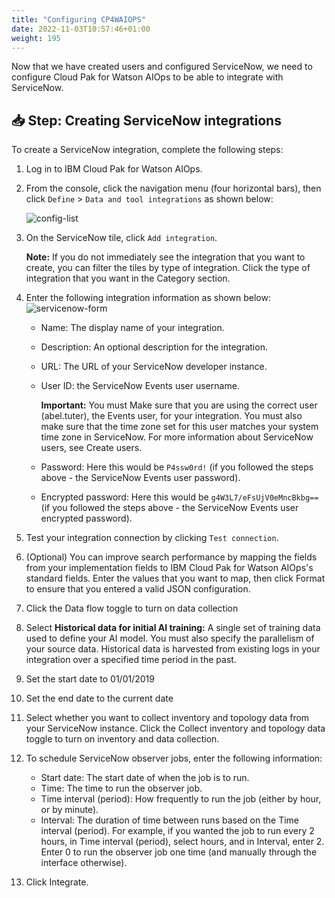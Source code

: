 ```yaml
---
title: "Configuring CP4WAIOPS"
date: 2022-11-03T10:57:46+01:00
weight: 195
---
```





Now that we have created users and configured ServiceNow, we need to configure Cloud Pak for Watson AIOps to be able to integrate with ServiceNow.


## 📥 Step: Creating ServiceNow integrations 

To create a ServiceNow integration, complete the following steps:

1. Log in to IBM Cloud Pak for Watson AIOps.
2. From the console, click the navigation menu (four horizontal bars), then click `Define` > `Data and tool integrations` as shown below:

    ![config-list](/images/snow/define-data-integration.png)

3. On the ServiceNow tile, click `Add integration`.

    **Note:** If you do not immediately see the integration that you want to create, you can filter the tiles by type of integration. Click the type of integration that you want in the Category section.

4. Enter the following integration information as shown below:
  ![servicenow-form](/images/snow/servicenow-form.png)

    * Name: The display name of your integration.
    * Description: An optional description for the integration.
    * URL: The URL of your ServiceNow developer instance.
    * User ID: the ServiceNow Events user username.

      **Important:** You must Make sure that you are using the correct user (abel.tuter), the Events user, for your integration. You must also make sure that the time zone set for this user matches your system time zone in ServiceNow. For more information about ServiceNow users, see Create users.

    * Password: Here this would be `P4ssw0rd!` (if you followed the steps above - the ServiceNow Events user password).

    * Encrypted password: Here this would be `g4W3L7/eFsUjV0eMncBkbg==` (if you followed the steps above - the ServiceNow Events user encrypted password).


6. Test your integration connection by clicking `Test connection`.

5. (Optional) You can improve search performance by mapping the fields from your implementation fields to IBM Cloud Pak for Watson AIOps's standard fields. Enter the values that you want to map, then click Format to ensure that you entered a valid JSON configuration.

6. Click the Data flow toggle to turn on data collection
7. Select **Historical data for initial AI training:** A single set of training data used to define your AI model. You must also specify the parallelism of your source data. Historical data is harvested from existing logs in your integration over a specified time period in the past.

8. Set the start date to 01/01/2019
9. Set the end date to the current date

7. Select whether you want to collect inventory and topology data from your ServiceNow instance. Click the Collect inventory and topology data toggle to turn on inventory and data collection.

8. To schedule ServiceNow observer jobs, enter the following information:

    * Start date: The start date of when the job is to run.
    * Time: The time to run the observer job.
    * Time interval (period): How frequently to run the job (either by hour, or by minute).
    * Interval: The duration of time between runs based on the Time interval (period). For example, if you wanted the job to run every 2 hours, in Time interval (period), select hours, and in Interval, enter 2. Enter 0 to run the observer job one time (and manually through the interface otherwise).

9. Click Integrate.



